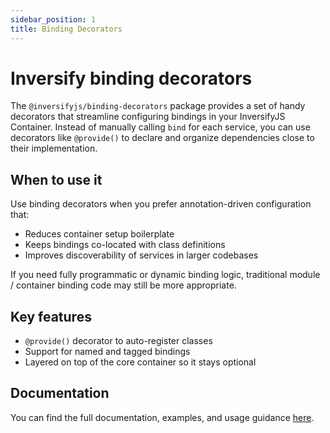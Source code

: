 ```yaml
---
sidebar_position: 1
title: Binding Decorators
---
```


# Inversify binding decorators

The `@inversifyjs/binding-decorators` package provides a set of handy decorators that streamline configuring bindings in your InversifyJS Container. Instead of manually calling `bind` for each service, you can use decorators like `@provide()` to declare and organize dependencies close to their implementation.

## When to use it

Use binding decorators when you prefer annotation-driven configuration that:

- Reduces container setup boilerplate
- Keeps bindings co-located with class definitions
- Improves discoverability of services in larger codebases

If you need fully programmatic or dynamic binding logic, traditional module / container binding code may still be more appropriate.

## Key features

- `@provide()` decorator to auto-register classes
- Support for named and tagged bindings
- Layered on top of the core container so it stays optional

## Documentation

You can find the full documentation, examples, and usage guidance [here](https://inversify.io/binding-decorators/).
